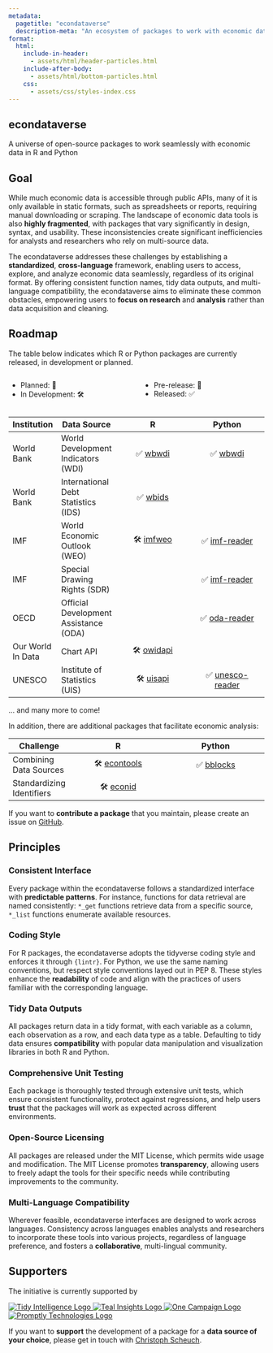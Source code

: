 ```yaml
---
metadata:
  pagetitle: "econdataverse"
  description-meta: "An ecosystem of packages to work with economic data in R and Python."
format: 
  html:
    include-in-header: 
      - assets/html/header-particles.html
    include-after-body: 
      - assets/html/bottom-particles.html
    css:
      - assets/css/styles-index.css
---
```


::: {#particles-js}
::: {#particles-text}
## econdataverse

A universe of open-source packages to work seamlessly with economic data in R and Python

:::
:::

::: {#index-text}
## Goal

While much economic data is accessible through public APIs, many of it is only available in static formats, such as spreadsheets or reports, requiring manual downloading or scraping. The landscape of economic data tools is also **highly fragmented**, with packages that vary significantly in design, syntax, and usability. These inconsistencies create significant inefficiencies for analysts and researchers who rely on multi-source data. 

The econdataverse addresses these challenges by establishing a **standardized**, **cross-language** framework, enabling users to access, explore, and analyze economic data seamlessly, regardless of its original format. By offering consistent function names, tidy data outputs, and multi-language compatibility, the econdataverse aims to eliminate these common obstacles, empowering users to **focus on research** and **analysis** rather than data acquisition and cleaning.

## Roadmap

The table below indicates which R or Python packages are currently released, in development or planned.

:::: {.columns}
::: {.column width="50%"}
- Planned: 📝
- In Development: 🛠️
:::
::: {.column width="50%"}
- Pre-release: 🚀
- Released: ✅
:::
:::: 

:::: {.table-wrapper}
| Institution    | Data Source                         | R                                                        | Python                                                    |
|----------------|-------------------------------------|:--------------------------------------------------------:|:---------------------------------------------------------:|
| World Bank     | World Development Indicators (WDI)  | ✅ [wbwdi](https://github.com/tidy-intelligence/r-wbwdi) | ✅ [wbwdi](https://github.com/tidy-intelligence/py-wbwdi) |
| World Bank     | International Debt Statistics (IDS) | ✅ [wbids](https://github.com/Teal-Insights/r-wbids)     |                                                       |
| IMF | World Economic Outlook (WEO) | 🛠️ [imfweo](https://github.com/Teal-Insights/imfweo) | ✅ [imf-reader](https://pypi.org/project/imf-reader/) |
| IMF | Special Drawing Rights (SDR) |  | ✅ [imf-reader](https://pypi.org/project/imf-reader/) |
| OECD | Official Development Assistance (ODA) | | ✅ [oda-reader](https://github.com/ONEcampaign/oda_reader) |
| Our World In Data | Chart API | 🛠️ [owidapi](https://github.com/tidy-intelligence/r-owidapi) | |
| UNESCO | Institute of Statistics (UIS) | 🛠️ [uisapi](https://github.com/tidy-intelligence/r-uisapi) | ✅ [unesco-reader](https://pypi.org/project/unesco-reader) |
::::

... and many more to come! 

In addition, there are additional packages that facilitate economic analysis: 

Challenge | R                                                        | Python                                                    |
|----------------|:--------------------------------------------------------:|:---------------------------------------------------------:|
| Combining Data Sources | 🛠️ [econtools](https://github.com/tidy-intelligence/econtools) | ✅ [bblocks](https://github.com/ONEcampaign/bblocks) |
| Standardizing Identifiers | 🛠️ [econid](https://github.com/Teal-Insights/r-econid) | |

If you want to **contribute a package** that you maintain, please create an issue on [GitHub](https://github.com/tidy-intelligence/econdataverse/issues).

## Principles

### Consistent Interface 

Every package within the econdataverse follows a standardized interface with **predictable patterns**. For instance, functions for data retrieval are named consistently: `*_get` functions retrieve data from a specific source, `*_list` functions enumerate available resources.

### Coding Style

For R packages, the econdataverse adopts the tidyverse coding style and enforces it through `{lintr}`. For Python, we use the same naming conventions, but respect style conventions layed out in PEP 8. These styles enhance the **readability** of code and align with the practices of users familiar with the corresponding language. 

### Tidy Data Outputs

All packages return data in a tidy format, with each variable as a column, each observation as a row, and each data type as a table. Defaulting to tidy data ensures **compatibility** with popular data manipulation and visualization libraries in both R and Python. 

### Comprehensive Unit Testing

Each package is thoroughly tested through extensive unit tests, which ensure consistent functionality, protect against regressions, and help users **trust** that the packages will work as expected across different environments.

### Open-Source Licensing

All packages are released under the MIT License, which permits wide usage and modification. The MIT License promotes **transparency**, allowing users to freely adapt the tools for their specific needs while contributing improvements to the community.

### Multi-Language Compatibility

Wherever feasible, econdataverse interfaces are designed to work across languages. Consistency across languages enables analysts and researchers to incorporate these tools into various projects, regardless of language preference, and fosters a **collaborative**, multi-lingual community.

## Supporters 

The initiative is currently supported by

```{=html}
<div class="sponsor-logos">
  <a href="https://www.tidy-intelligence.com" target="_blank">
    <img src="assets/img/logo-tidy-intelligence.png" alt="Tidy Intelligence Logo" class="logo">
  </a>
  <a href="https://www.tealemery.com/" target="_blank">
    <img src="assets/img/logo-teal-insights.png" alt="Teal Insights Logo" class="logo">
  </a>
  <a href="https://www.one.org/" target="_blank">
    <img src="assets/img/logo-one-campaign.png" alt="One Campaign Logo" class="logo">
  </a>
   <a href="https://promptlytechnologies.com/" target="_blank">
    <img src="assets/img/logo-promptly-technologies.png" alt="Promptly Technologies Logo" class="logo">
  </a>
</div>
```

If you want to **support** the development of a package for a **data source of your choice**, please get in touch with [Christoph Scheuch](https://www.tidy-intelligence.com).

:::
